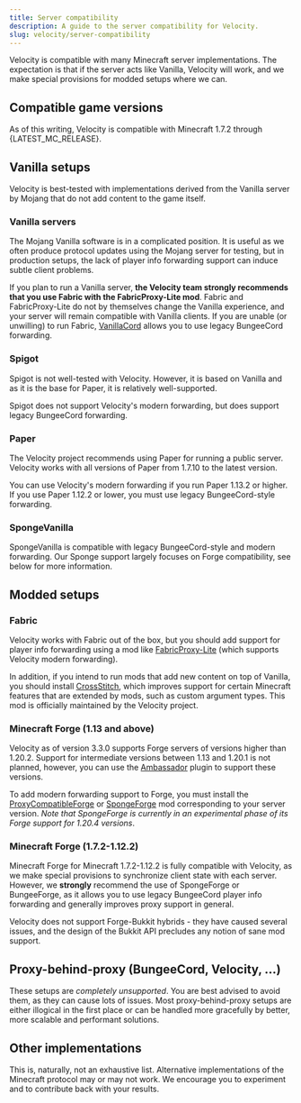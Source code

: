 ```yaml
---
title: Server compatibility
description: A guide to the server compatibility for Velocity.
slug: velocity/server-compatibility
---
```



Velocity is compatible with many Minecraft server implementations. The expectation is that if the
server acts like Vanilla, Velocity will work, and we make special provisions for modded setups where
we can.

## Compatible game versions

As of this writing, Velocity is compatible with Minecraft 1.7.2 through {LATEST_MC_RELEASE}.

## Vanilla setups

Velocity is best-tested with implementations derived from the Vanilla server by Mojang that do not
add content to the game itself.

### Vanilla servers

The Mojang Vanilla software is in a complicated position. It is useful as we often produce protocol
updates using the Mojang server for testing, but in production setups, the lack of player info
forwarding support can induce subtle client problems.

If you plan to run a Vanilla server, **the Velocity team strongly recommends that you use Fabric
with the FabricProxy-Lite mod**. Fabric and FabricProxy-Lite do not by themselves change the Vanilla
experience, and your server will remain compatible with Vanilla clients. If you are unable (or
unwilling) to run Fabric, [VanillaCord](https://github.com/ME1312/VanillaCord) allows you to use
legacy BungeeCord forwarding.

### Spigot

Spigot is not well-tested with Velocity. However, it is based on Vanilla and as it is the base for
Paper, it is relatively well-supported.

Spigot does not support Velocity's modern forwarding, but does support legacy BungeeCord forwarding.

### Paper

The Velocity project recommends using Paper for running a public server. Velocity works with all
versions of Paper from 1.7.10 to the latest version.

You can use Velocity's modern forwarding if you run Paper 1.13.2 or higher. If you use Paper 1.12.2
or lower, you must use legacy BungeeCord-style forwarding.

### SpongeVanilla

SpongeVanilla is compatible with legacy BungeeCord-style and modern forwarding. Our Sponge support largely
focuses on Forge compatibility, see below for more information.

## Modded setups

### Fabric

Velocity works with Fabric out of the box, but you should add support for player info forwarding
using a mod like [FabricProxy-Lite](https://modrinth.com/mod/fabricproxy-lite) (which supports
Velocity modern forwarding).

In addition, if you intend to run mods that add new content on top of Vanilla, you should install
[CrossStitch](https://modrinth.com/mod/crossstitch), which improves support for certain Minecraft
features that are extended by mods, such as custom argument types. This mod is officially maintained
by the Velocity project.

### Minecraft Forge (1.13 and above)

Velocity as of version 3.3.0 supports Forge servers of versions higher than 1.20.2.
Support for intermediate versions between 1.13 and 1.20.1 is not planned, however,
you can use the [Ambassador](https://modrinth.com/plugin/ambassador) plugin to support these versions.

To add modern forwarding support to Forge, you must install the [ProxyCompatibleForge](https://modrinth.com/mod/proxy-compatible-forge)
or [SpongeForge](https://spongepowered.org/downloads/spongeforge) mod corresponding to your server version.
*Note that SpongeForge is currently in an experimental phase of its Forge support for 1.20.4 versions*.

### Minecraft Forge (1.7.2-1.12.2)

Minecraft Forge for Minecraft 1.7.2-1.12.2 is fully compatible with Velocity, as we make special
provisions to synchronize client state with each server. However, we **strongly** recommend the use
of SpongeForge or BungeeForge, as it allows you to use legacy BungeeCord player info forwarding and generally
improves proxy support in general.

Velocity does not support Forge-Bukkit hybrids - they have caused several issues, and the design of
the Bukkit API precludes any notion of sane mod support.

## Proxy-behind-proxy (BungeeCord, Velocity, ...)

These setups are _completely unsupported_. You are best advised to avoid them, as they can cause
lots of issues. Most proxy-behind-proxy setups are either illogical in the first place or can be
handled more gracefully by better, more scalable and performant solutions.

## Other implementations

This is, naturally, not an exhaustive list. Alternative implementations of the Minecraft protocol
may or may not work. We encourage you to experiment and to contribute back with your results.
